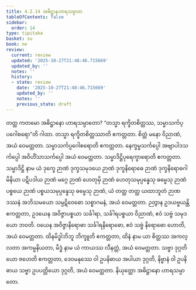 ```yaml
---
title: 4.2.14 အဓိဋ္ဌာနဟာရသမ္ပာတ
tableOfContents: false
sidebar:
  order: 14
type: tipitaka
basket: su
book: ne
review:
  current: review
  updated: '2025-10-27T21:48:46.715669'
  updated_by: ''
  notes: ''
  history:
  - state: review
    date: '2025-10-27T21:48:46.715669'
    updated_by: ''
    notes: ''
    previous_state: draft
---
```



<ReviewStatus review={frontmatter.review} showDetails={true} />

<HypothesisAnnotation frontmatter={frontmatter} />

<DynamicBreadcrumb />

<Division number="76" book="ne" e="ch" v="27" p="89">

<Paragraph number="534" book="ne">
တတ္ထ ကတမော အဓိဋ္ဌာနော ဟာရသမ္ပာတော?
</Paragraph>

<Paragraph number="535" book="ne">
“တသ္မာ ရက္ခိတစိတ္တဿ, သမ္မာသင်္ကပ္ပဂေါစရော”တိ ဂါထာ. တသ္မာ ရက္ခိတစိတ္တဿာတိ ဧကတ္တတာ. စိတ္တံ မနော ဝိညာဏံ, အယံ ဝေမတ္တတာ. သမ္မာသင်္ကပ္ပဂေါစရောတိ ဧကတ္တတာ. နေက္ခမ္မသင်္ကပ္ပေါ အဗျာပါဒသင်္ကပ္ပေါ အဝိဟိံသာသင်္ကပ္ပေါ အယံ ဝေမတ္တတာ. သမ္မာဒိဋ္ဌိပုရေက္ခာရောတိ ဧကတ္တတာ. သမ္မာဒိဋ္ဌိ နာမ ယံ ဒုက္ခေ ဉာဏံ ဒုက္ခသမုဒယေ ဉာဏံ ဒုက္ခနိရောဓေ ဉာဏံ ဒုက္ခနိရောဓဂါမိနိယာ ပဋိပဒါယ ဉာဏံ မဂ္ဂေ ဉာဏံ ဟေတုမှိ ဉာဏံ ဟေတုသမုပ္ပန္နေသု ဓမ္မေသု ဉာဏံ ပစ္စယေ ဉာဏံ ပစ္စယသမုပ္ပန္နေသု ဓမ္မေသု ဉာဏံ, ယံ တတ္ထ တတ္ထ ယထာဘူတံ ဉာဏဒဿနံ အဘိသမယော သမ္ပဋိဝေဓော သစ္စာဂမနံ, အယံ ဝေမတ္တတာ. ဉတွာန ဥဒယဗ္ဗယန္တိ ဧကတ္တတာ, ဥဒယေန အဝိဇ္ဇာပစ္စယာ သင်္ခါရာ, သင်္ခါရပစ္စယာ ဝိညာဏံ, ဧဝံ သဗ္ဗံ သမုဒယော ဘဝတိ. ဝယေန အဝိဇ္ဇာနိရောဓာ သင်္ခါရနိရောဓော, ဧဝံ သဗ္ဗံ နိရောဓော ဟောတိ, အယံ ဝေမတ္တတာ. ထိနမိဒ္ဓါဘိဘူ ဘိက္ခူတိ ဧကတ္တတာ, ထိနံ နာမ ယာ စိတ္တဿ အကလ္လတာ အကမ္မနိယတာ, မိဒ္ဓံ နာမ ယံ ကာယဿ လီနတ္တံ, အယံ ဝေမတ္တတာ. သဗ္ဗာ ဒုဂ္ဂတိယော ဇဟေတိ ဧကတ္တတာ, ဒေဝမနုဿေ ဝါ ဥပနိဓာယ အပါယာ ဒုဂ္ဂတိ, နိဗ္ဗာနံ ဝါ ဥပနိဓာယ သဗ္ဗာ ဥပပတ္တိယော ဒုဂ္ဂတိ, အယံ ဝေမတ္တတာ.

</Paragraph>
</Division>

<Paragraph number="536" type="center" book="ne">
နိယုတ္တော အဓိဋ္ဌာနော ဟာရသမ္ပာတော.
</Paragraph>